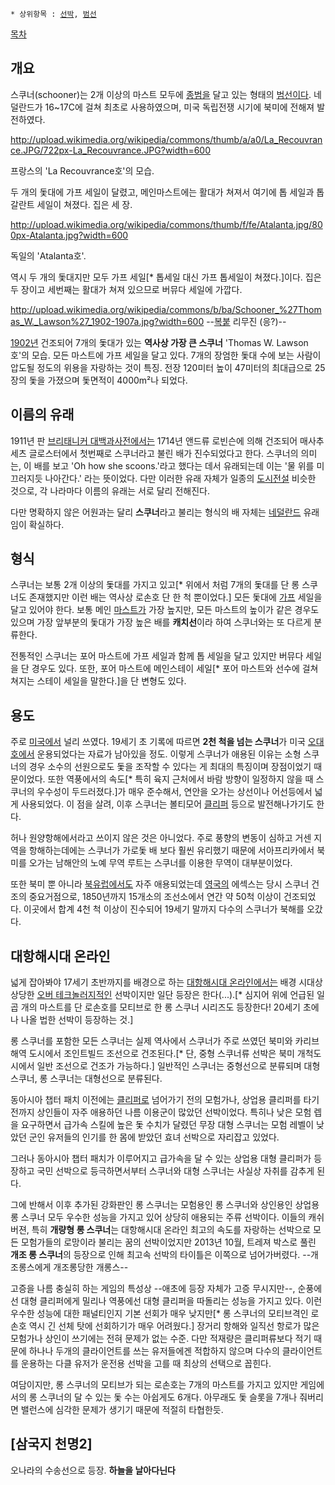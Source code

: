  * 상위항목 : [[선박]], [[범선]]

[[목차]]

== 개요 ==
스쿠너(schooner)는 2개 이상의 마스트 모두에 [[종범]]을 달고 있는 형태의 [[범선]]이다. 네덜란드가 16~17C에 걸쳐 최초로 사용하였으며, 미국 독립전쟁 시기에 북미에 전해져 발전하였다.

http://upload.wikimedia.org/wikipedia/commons/thumb/a/a0/La_Recouvrance.JPG/722px-La_Recouvrance.JPG?width=600

프랑스의 'La Recouvrance호'의 모습.

두 개의 돛대에 가프 세일이 달렸고, 메인마스트에는 활대가 쳐져서 여기에 톱 세일과 톱갈란트 세일이 쳐졌다. 집은 세 장.

http://upload.wikimedia.org/wikipedia/commons/thumb/f/fe/Atalanta.jpg/800px-Atalanta.jpg?width=600

독일의 'Atalanta호'.

역시 두 개의 돛대지만 모두 가프 세일[* 톱세일 대신 가프 톱세일이 쳐졌다.]이다. 집은 두 장이고 세번째는 활대가 쳐져 있으므로 버뮤다 세일에 가깝다.
 
http://upload.wikimedia.org/wikipedia/commons/b/ba/Schooner_%27Thomas_W._Lawson%27_1902-1907a.jpg?width=600
--[[복붙]] 리무진 (응?)--

[[1902년]] 건조되어 7개의 돛대가 있는 '''역사상 가장 큰 스쿠너''' 'Thomas W. Lawson호'의 모습. 모든 마스트에 가프 세일을 달고 있다. 7개의 장엄한 돛대 수에 보는 사람이 압도될 정도의 위용을 자랑하는 것이 특징. 전장 120미터 높이 47미터의 최대급으로 25장의 돛을 가졌으며 돛면적이 4000m²나 되었다.

== 이름의 유래 ==
1911년 판 [[브리태니커 대백과사전]]에서는 1714년 앤드류 로빈슨에 의해 건조되어  매사추세츠 글로스터에서 첫번째로 스쿠너라고 불린 배가 진수되었다고 한다. 스쿠너의 의미는, 이 배를 보고 'Oh how she scoons.'라고 했다는 데서 유래되는데 이는 '물 위를 미끄러지듯 나아간다.' 라는 뜻이었다. 다만 이러한 유래 자체가 일종의 [[도시전설]] 비슷한 것으로, 각 나라마다 이름의 유래는 서로 달리 전해진다.

다만 명확하지 않은 어원과는 달리 '''스쿠너'''라고 불리는 형식의 배 자체는 [[네덜란드]] 유래임이 확실하다.

== 형식 ==
스쿠너는 보통 2개 이상의 돛대를 가지고 있고[* 위에서 처럼 7개의 돛대를 단 롱 스쿠너도 존재했지만 이런 배는 역사상 로손호 단 한 척 뿐이었다.] 모든 돛대에 [[가프]] 세일을 달고 있어야 한다. 보통 메인 [[마스트]]가 가장 높지만, 모든 마스트의 높이가 같은 경우도 있으며 가장 앞부분의 돛대가 가장 높은 배를 '''캐치선'''이라 하여 스쿠너와는 또 다르게 분류한다.

전통적인 스쿠너는 포어 마스트에 가프 세일과 함께 톱 세일을 달고 있지만 버뮤다 세일을 단 경우도 있다. 또한, 포어 마스트에 메인스테이 세일[* 포어 마스트와 선수에 걸쳐 쳐지는 스테이 세일을 말한다.]을 단 변형도 있다. 

== 용도 ==
주로 [[미국]]에서 널리 쓰였다. 19세기 초 기록에 따르면 '''2천 척을 넘는 스쿠너'''가 미국 [[오대호]]에서 운용되었다는 자료가 남아있을 정도. 이렇게 스쿠너가 애용된 이유는 소형 스쿠너의 경우 소수의 선원으로도 돛을 조작할 수 있다는 게 최대의 특징이며 장점이었기 때문이었다. 또한 역풍에서의 속도[* 특히 육지 근처에서 바람 방향이 일정하지 않을 때 스쿠너의 우수성이 두드러졌다.]가 매우 준수해서, 연안을 오가는 상선이나 어선등에서 넓게 사용되었다. 이 점을 살려, 이후 스쿠너는 볼티모어 [[클리퍼]] 등으로 발전해나가기도 한다. 

허나 원양항해에서라고 쓰이지 않은 것은 아니었다. 주로 풍향의 변동이 심하고 거센 지역을 항해하는데에는 스쿠너가 가로돛 배 보다 훨씬 유리했기 때문에 서아프리카에서 북미를 오가는 남해안의 노예 무역 루트는 스쿠너를 이용한 무역이 대부분이었다.

또한 북미 뿐 아니라 [[북유럽]]에서도 자주 애용되었는데 [[영국]]의 에섹스는 당시 스쿠너 건조의 중요거점으로, 1850년까지 15개소의 조선소에서 연간 약 50척 이상이 건조되었다. 이곳에서 합계 4천 척 이상이 진수되어 19세기 말까지 다수의 스쿠너가 북해를 오갔다.

== 대항해시대 온라인 ==
넓게 잡아봐야 17세기 초반까지를 배경으로 하는 [[대항해시대 온라인]]에서는 배경 시대상 상당한 [[오버 테크놀러지]]적인 선박이지만 일단 등장은 한다(...).[* 심지어 위에 언급된 일곱 개의 마스트를 단 로손호를 모티브로 한 롱 스쿠너 시리즈도 등장한다! 20세기 초에나 나올 법한 선박이 등장하는 것.]

롱 스쿠너를 포함한 모든 스쿠너는 실제 역사에서 스쿠너가 주로 쓰였던 북미와 카리브 해역 도시에서 조인트빌드 조선으로 건조된다.[* 단, 중형 스쿠너류 선박은 북미 개척도시에서 일반 조선으로 건조가 가능하다.] 일반적인 스쿠너는 중형선으로 분류되며 대형 스쿠너, 롱 스쿠너는 대형선으로 분류된다.

동아시아 챕터 패치 이전에는 [[클리퍼]]로 넘어가기 전의 모험가나, 상업용 클리퍼를 타기전까지 상인들이 자주 애용하던 나름 이용군이 많았던 선박이었다. 특히나 낮은 모험 렙을 요구하면서 급가속 스킬에 높은 돛 수치가 달렸던 무장 대형 스쿠너는 모험 레벨이 낮았던 군인 유저들의 인기를 한 몸에 받았던 효녀 선박으로 자리잡고 있었다.

그러나 동아시아 챕터 패치가 이루어지고 급가속을 달 수 있는 상업용 대형 클리퍼가 등장하고 국민 선박으로 등극하면서부터 스쿠너와 대형 스쿠너는 사실상 자취를 감추게 된다.

그에 반해서 이후 추가된 강화판인 롱 스쿠너는 모험용인 롱 스쿠너와 상인용인 상업용 롱 스쿠너 모두 우수한 성능을 가지고 있어 상당히 애용되는 주류 선박이다. 이들의 캐쉬 버젼, 특히 '''개량형 롱 스쿠너'''는 대항해시대 온라인 최고의 속도를 자랑하는 선박으로 모든 모험가들의 로망이라 불리는 꿈의 선박이었지만 2013년 10월, 트레져 박스로 풀린 '''개조 롱 스쿠너'''의 등장으로 인해 최고속 선박의 타이틀은 이쪽으로 넘어가버렸다. --개조롱스에게 개조롱당한 개롱스--

고증을 나름 충실히 하는 게임의 특성상 --애초에 등장 자체가 고증 무시지만--, 순풍에선 대형 클리퍼에게 밀리나 역풍에선 대형 클리퍼을 따돌리는 성능을 가지고 있다. 이런 우수한 성능에 대한 패널티인지 기본 선회가 매우 낮지만[* 롱 스쿠너의 모티브격인 로손호 역시 긴 선체 탓에 선회하기가 매우 어려웠다.] 장거리 항해와 일직선 항로가 많은 모험가나 상인이 쓰기에는 전혀 문제가 없는 수준. 다만 적재량은 클리퍼류보다 적기 때문에 하나나 두개의 클라이언트를 쓰는 유저들에겐 적합하지 않으며 다수의 클라이언트를 운용하는 다클 유저가 운전용 선박을 고를 때 최상의 선택으로 꼽힌다.

여담이지만, 롱 스쿠너의 모티브가 되는 로손호는 7개의 마스트를 가지고 있지만 게임에서의 롱 스쿠너의 달 수 있는 돛 수는 아쉽게도 6개다. 아무래도 돛 슬롯을 7개나 줘버리면 밸런스에 심각한 문제가 생기기 때문에 적절히 타협한듯.
== [삼국지 천명2] ==
오나라의 수송선으로 등장. '''하늘을 날아다닌다'''

